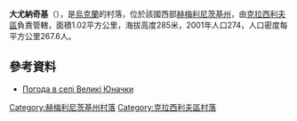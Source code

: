 {{coord|49|49|40|N|26|57|55|E|scale:100000|display=title}}

'''大尤納奇基'''（{{lang-uk|Великі Юначки}}），是[[烏克蘭|烏克蘭]]的村落，位於該國西部[[赫梅利尼茨基州|赫梅利尼茨基州]]，由[[克拉西利夫區|克拉西利夫區]]負責管轄，面積1.02平方公里，海拔高度285米，2001年人口274，人口密度每平方公里267.6人。

==參考資料==
* [http://weather.in.ua/ua/hmel'nickaja/3008 Погода в селі Великі Юначки]{{Wayback|url=http://weather.in.ua/ua/hmel'nickaja/3008 |date=20111220142600 }}

{{DEFAULTSORT:Великі Юначки}}
[[Category:赫梅利尼茨基州村落|Category:赫梅利尼茨基州村落]]
[[Category:克拉西利夫區村落|Category:克拉西利夫區村落]]


{{Khmelnytskyi-geo-stub}}